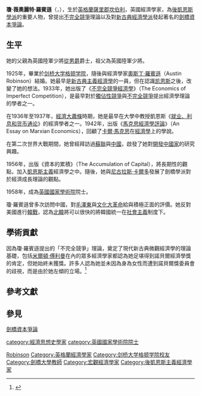 {{noteTA
|T=zh:瓊·羅賓遜;zh-hk:鍾·羅賓遜;zh-tw:喬安·羅賓遜;zh-cn:乔安·罗宾逊;
|1=zh:瓊·羅賓遜;zh-hk:鍾·羅賓遜;zh-tw:喬安·羅賓遜;zh-cn:乔安·罗宾逊;
|2=zh:瓊;zh-hk:鍾;zh-tw:喬安;zh-cn:乔安;
}}
{{Expand English|Joan Robinson}}
{{Infobox economist
 <!-- Scroll down to edit this page -->
 <!-- Economist Category -->
 | school_tradition = [[後凱恩斯學派|後凱恩斯學派]]
 | color            = darkorange
 <!-- Information -->
 | name             = 瓊·羅賓遜
 | image            = Joan Robinson Ramsey Muspratt.jpg
 | birth_date       = {{Birth date|df=yes|1903|10|31}}
 | birth_place      = {{ENG}}[[薩里郡|薩里郡]][[坎伯利|坎伯利]]
 | death_date       = {{Death date and age|df=yes|1983|8|5|1903|10|31}}
 | death_place      = {{ENG}}[[劍橋郡|劍橋郡]][[劍橋|劍橋]]
 | nationality      = {{UK}}
 | field            = [[貨幣經濟學|貨幣經濟學]]
 | influences       = [[约翰·梅纳德·凯恩斯|约翰·梅纳德·凯恩斯]]、[[皮耶羅·斯拉法|皮耶羅·斯拉法]]、{{link-en|米哈爾·卡列斯基|Michał Kalecki}}
 | influenced       = {{link-en|阿薩納西奧斯·阿西馬科普洛斯|Athanasios Asimakopulos}}<br>[[尼古拉斯·卡爾多|尼古拉斯·卡爾多]]<br>{{link-en|羅賓·哈奈爾|Robin Hahnel}}<br>[[曼莫汉·辛格|曼莫汉·辛格]]
 | contributions    = {{link-en|瓊·羅賓遜增長模式|Joan Robinson's growth model}}
}}
'''瓊·薇奧麗特·羅賓遜'''（{{lang-en|Joan Violet Robinson}}，{{bd|1903年|10月31日|1983年|8月5日|Robinson, Joan}}），生於[[英格蘭|英格蘭]][[薩里郡|薩里郡]][[坎伯利|坎伯利]]，英國經濟學家，為[[後凱恩斯學派|後凱恩斯學派]]的重要人物，曾提出[[不完全競爭|不完全競爭]]理論以及對[[新古典經濟學派|新古典經濟學派]]發起著名的[[劍橋資本爭論|劍橋資本爭論]]。

==生平==
她的父親為英國陸軍少將[[從男爵|從男爵]]{{Link-en|Frederick Barton Maurice|Frederick Maurice (soldier)}}爵士，祖父為英國陸軍少將{{Link-en|John Frederick Maurice|John Frederick Maurice}}。

1925年，畢業於[[剑桥大学格顿学院|剑桥大学格顿学院]]，隨後與經濟學家[[奧斯丁·羅賓遜|奧斯丁·羅賓遜]]（Austin Robinson）結婚。她最早是[[新古典主義經濟學|新古典主義經濟學]]的一員，但在認識[[约翰·梅纳德·凯恩斯|凯恩斯]]之後，改變了她的想法。1933年，她出版了《[[不完全競爭經濟學|不完全競爭經濟學]]》（The Economics of Imperfect Competition），是最早對於[[獨佔性競爭|獨佔性競爭]]與[[不完全競爭|不完全競爭]]提出經濟學理論的學者之一。

在1936年至1937年，[[經濟大蕭條|經濟大蕭條]]時期，她是最早在大學中教授凱恩斯《[[就业、利息和货币通论|就业、利息和货币通论]]》的經濟學者之一。1942年，出版《[[馬克思經濟學評論|馬克思經濟學評論]]》（An Essay on Marxian Economics），回顧了[[卡爾·馬克思|卡爾·馬克思]]在[[經濟學|經濟學]]上的學說。

在第二次世界大戰期間，她曾經拜訪過[[蘇聯|蘇聯]]與[[中國|中國]]，啟發了她對[[開發中國家|開發中國家]]的研究興趣。

1956年，出版《資本的累積》（The Accumulation of Capital），將長期性的觀點，加入[[凱恩斯主義|凱恩斯主義]]經濟學之中。隨後，她與[[尼古拉斯·卡爾多|尼古拉斯·卡爾多]]發展了劍橋學派對於經濟成長理論的觀點。

1958年，成為[[英國國家學術院|英國國家學術院]]院士。

瓊·羅賓遜曾多次訪問中國，對[[毛澤東|毛澤東]]與[[文化大革命|文化大革命]]給與積極正面的評價。她反對美國進行[[韓戰|韓戰]]，認為[[北韓|北韓]]將可以很快的將韓國統一在[[社會主義|社會主義]]制度下。

==學術貢獻==
因為瓊·羅賓遜提出的「不完全競爭」理論，奠定了現代新古典微觀經濟學的理論基礎，包括[[米爾頓·傅利曼|米爾頓·傅利曼]]在內的眾多經濟學家都認為她足堪得到諾貝爾經濟學獎的肯定，但她始終未獲獎。許多人認為她並未因為身為女性而遭到諾貝爾獎委員會的歧視，而是由於她左傾的立場。<ref name=econlib>{{Cite web |url=https://www.econlib.org/library/Enc/bios/Robinson.html |title=The Library of Economics and Liberty |access-date=2019-01-16 |archive-date=2021-02-24 |archive-url=https://web.archive.org/web/20210224183527/https://www.econlib.org/library/Enc/bios/Robinson.html |dead-url=no }}</ref>

==參考文獻==
{{reflist}}

==參見==
[[劍橋資本爭論|劍橋資本爭論]]

{{Keynesians}}
{{Authority control}}
{{DEFAULTSORT:Robinson, Joan}}
[[Category:薩里郡人|Robinson]]
[[Category:英格蘭經濟學家|Category:英格蘭經濟學家]]
[[Category:剑桥大学格顿学院校友|Category:剑桥大学格顿学院校友]]
[[Category:劍橋大學教師|Category:劍橋大學教師]]
[[Category:宏觀經濟學家|Category:宏觀經濟學家]]
[[category:經濟思想史學家|category:經濟思想史學家]]
[[Category:後凱恩斯主義經濟學家|Category:後凱恩斯主義經濟學家]]
[[category:英國國家學術院院士|category:英國國家學術院院士]]